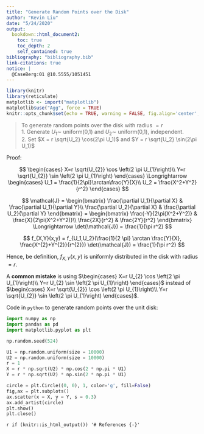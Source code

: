 ```yaml
---
title: "Generate Random Points over the Disk"
author: "Kevin Liu"
date: "5/24/2020"
output: 
  bookdown::html_document2:
    toc: true
    toc_depth: 2
    self_contained: true
bibliography: "bibliography.bib"
link-citations: true
notice: | 
  @CaseBerg:01 @10.5555/1051451
---
```


```r
library(knitr)
library(reticulate)
matplotlib <- import("matplotlib")
matplotlib$use("Agg", force = TRUE)
knitr::opts_chunk$set(echo = TRUE, warning = FALSE, fig.align='center',python = reticulate::eng_python, fig.width = 5,fig.height = 5)
```

> To generate random points over the disk with radius $=r$<br>
1. Generate $U_1 \sim$ uniform(0,1) and $U_2 \sim$ uniform(0,1), independent.<br>
2. Set $X = r \sqrt{U_2} \cos(2\pi U_1)$ and $Y = r \sqrt{U_2} \sin(2\pi U_1)$

Proof:

$$
\begin{cases}
X=r \sqrt{U_{2}} \cos \left(2 \pi U_{1}\right)\\
Y=r \sqrt{U_{2}} \sin \left(2 \pi U_{1}\right)
\end{cases}
\Longrightarrow
\begin{cases}
U_1 = \frac{1}{2\pi}\arctan\frac{Y}{X}\\
U_2 = \frac{X^2+Y^2}{r^2}
\end{cases}
$$

$$
\mathcal{J} =
\begin{bmatrix}
\frac{\partial U_1}{\partial X} & \frac{\partial U_1}{\partial Y}\\
\frac{\partial U_2}{\partial X} & \frac{\partial U_2}{\partial Y}
\end{bmatrix}
=
\begin{bmatrix}
\frac{-Y}{2\pi(X^2+Y^2)} & \frac{X}{2\pi(X^2+Y^2)}\\
\frac{2X}{r^2} & \frac{2Y}{r^2}
\end{bmatrix}
\Longrightarrow
\det(\mathcal{J}) = \frac{1}{\pi r^2}
$$

$$
f_{X,Y}(x,y) = f_{U_1,U_2}(\frac{1}{2 \pi} \arctan \frac{Y}{X}, \frac{X^{2}+Y^{2}}{r^{2}}) \det(\mathcal{J}) = \frac{1}{\pi r^2}
$$

Hence, be definition, $f_{X,Y}(x,y)$ is uniformly distributed in the disk with radius $=r$.

A **common mistake** is using $\begin{cases}
X=r U_{2} \cos \left(2 \pi U_{1}\right)\\
Y=r U_{2} \sin \left(2 \pi U_{1}\right)
\end{cases}$ instead of $\begin{cases}
X=r \sqrt{U_{2}} \cos \left(2 \pi U_{1}\right)\\
Y=r \sqrt{U_{2}} \sin \left(2 \pi U_{1}\right)
\end{cases}$.

Code in `python` to generate random points over the unit disk:

```python
import numpy as np
import pandas as pd
import matplotlib.pyplot as plt

np.random.seed(524)

U1 = np.random.uniform(size = 10000)
U2 = np.random.uniform(size = 10000)
r = 1
X = r * np.sqrt(U2) * np.cos(2 * np.pi * U1)
Y = r * np.sqrt(U2) * np.sin(2 * np.pi * U1)

circle = plt.Circle((0, 0), 1, color='g', fill=False)
fig,ax = plt.subplots()
ax.scatter(x = X, y = Y, s = 0.3)
ax.add_artist(circle)
plt.show()
plt.close()
```

`r if (knitr::is_html_output()) '# References {-}'`

